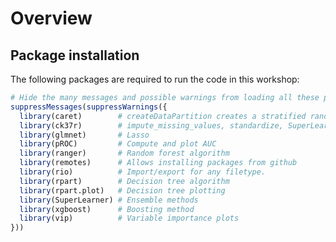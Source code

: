 # Overview

## Package installation

The following packages are required to run the code in this workshop:

```r

# Hide the many messages and possible warnings from loading all these packages.
suppressMessages(suppressWarnings({  
  library(caret)        # createDataPartition creates a stratified random split 
  library(ck37r)        # impute_missing_values, standardize, SuperLearner helpers
  library(glmnet)       # Lasso 
  library(pROC)         # Compute and plot AUC 
  library(ranger)       # Random forest algorithm
  library(remotes)      # Allows installing packages from github
  library(rio)          # Import/export for any filetype.
  library(rpart)        # Decision tree algorithm
  library(rpart.plot)   # Decision tree plotting
  library(SuperLearner) # Ensemble methods
  library(xgboost)      # Boosting method
  library(vip)          # Variable importance plots
}))

```
